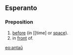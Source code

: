 ==Esperanto==
===Preposition===
# [[before]] (in [[time] or [[space]]).
# in [[front]] of.

[[eo:antaŭ]]